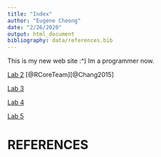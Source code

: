 ```yaml
---
title: "Index"
author: "Eugene Cheong"
date: "2/26/2020"
output: html_document
bibliography: data/references.bib
---
```



This is my new web site :^) Im a programmer now. 

[Lab 2](lab2_eccm.html) [@RCoreTeam][@Chang2015]

[Lab 3](lab3_eccm.html)

[Lab 4](lab4_eccm.html)

[Lab 5](lab5_eccm.html)

# REFERENCES